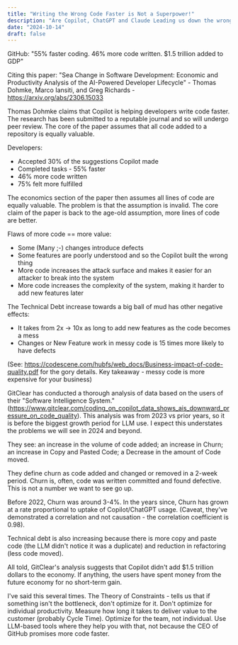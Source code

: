 ```yaml
---
title: "Writing the Wrong Code Faster is Not a Superpower!"
description: "Are Copilot, ChatGPT and Claude Leading us down the wrong path?"
date: "2024-10-14"
draft: false
---
```


GitHub: "55% faster coding. 46% more code written. $1.5 trillion added to GDP"

Citing this paper: "Sea Change in Software Development: Economic and Productivity Analysis of the AI-Powered Developer Lifecycle" - Thomas Dohmke, Marco Iansiti, and Greg Richards - https://arxiv.org/abs/2306.15033

Thomas Dohmke claims that Copilot is helping developers write code faster. The research has been submitted to a reputable journal and so will undergo peer review. The core of the paper assumes that all code added to a repository is equally valuable.

Developers:
- Accepted 30% of the suggestions Copilot made
- Completed tasks - 55% faster
- 46% more code written
- 75% felt more fulfilled

The economics section of the paper then assumes all lines of code are equally valuable. The problem is that the assumption is invalid. The core claim of the paper is back to the age-old assumption, more lines of code are better.

Flaws of more code == more value:
- Some (Many ;-) changes introduce defects
- Some features are poorly understood and so the Copilot built the wrong thing
- More code increases the attack surface and makes it easier for an attacker to break into the system
- More code increases the complexity of the system, making it harder to add new features later

The Technical Debt increase towards a big ball of mud has other negative effects:
- It takes from 2x -> 10x as long to add new features as the code becomes a mess
- Changes or New Feature work in messy code is 15 times more likely to have defects

(See: https://codescene.com/hubfs/web_docs/Business-impact-of-code-quality.pdf for the gory details. Key takeaway - messy code is more expensive for your business)

GitClear has conducted a thorough analysis of data based on the users of their "Software Intelligence System." (https://www.gitclear.com/coding_on_copilot_data_shows_ais_downward_pressure_on_code_quality). This analysis was from 2023 vs prior years, so it is before the biggest growth period for LLM use. I expect this understates the problems we will see in 2024 and beyond.

They see: an increase in the volume of code added; an increase in Churn; an increase in Copy and Pasted Code; a Decrease in the amount of Code moved.

They define churn as code added and changed or removed in a 2-week period. Churn is, often, code was written committed and found defective. This is not a number we want to see go up.

Before 2022, Churn was around 3-4%. In the years since, Churn has grown at a rate proportional to uptake of Copilot/ChatGPT usage. (Caveat, they've demonstrated a correlation and not causation - the correlation coefficient is 0.98).

Technical debt is also increasing because there is more copy and paste code (the LLM didn't notice it was a duplicate) and reduction in refactoring (less code moved).

All told, GitClear's analysis suggests that Copilot didn't add $1.5 trillion dollars to the economy. If anything, the users have spent money from the future economy for no short-term gain.

I've said this several times. The Theory of Constraints - tells us that if something isn't the bottleneck, don't optimize for it. Don't optimize for individual productivity. Measure how long it takes to deliver value to the customer (probably Cycle Time).  Optimize for the team, not individual. Use LLM-based tools where they help you with that, not because the CEO of GitHub promises more code faster.